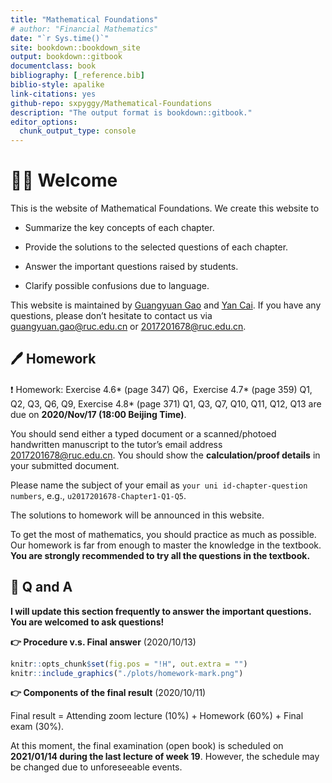 ```yaml
--- 
title: "Mathematical Foundations"
# author: "Financial Mathematics"
date: "`r Sys.time()`"
site: bookdown::bookdown_site
output: bookdown::gitbook
documentclass: book
bibliography: [_reference.bib]
biblio-style: apalike
link-citations: yes
github-repo: sxpyggy/Mathematical-Foundations
description: "The output format is bookdown::gitbook."
editor_options: 
  chunk_output_type: console
---
```


# 👨‍🏫 Welcome  {-}

This is the website of Mathematical Foundations. We create this website  to 

- Summarize the key concepts of each chapter.

- Provide the solutions to the selected questions of each chapter.

- Answer the important questions raised by students.

- Clarify possible confusions due to language.

This website is maintained by <u>Guangyuan Gao</u> and <u>Yan Cai</u>. If you have any questions, please don't hesitate to contact us via <guangyuan.gao@ruc.edu.cn> or <2017201678@ruc.edu.cn>.

## 🖊️ Homework {-}

❗ Homework: Exercise 4.6* (page 347) Q6，Exercise 4.7* (page 359) Q1, Q2, Q3, Q6, Q9, Exercise 4.8* (page 371) Q1, Q3, Q7, Q10, Q11, Q12, Q13 are due on **2020/Nov/17 (18:00 Beijing Time)**. 

You should send either a typed document or a scanned/photoed handwritten manuscript to the tutor's email address <2017201678@ruc.edu.cn>. You should show the **calculation/proof details** in your submitted document.

Please name the subject of your email as `your uni id-chapter-question numbers`, e.g.,  `u2017201678-Chapter1-Q1-Q5`.

The solutions to homework will be announced in this website. 

To get the most of mathematics, you should practice as much as possible.
Our homework is far from enough to master the knowledge in the textbook. **You are strongly recommended to try all the questions in the textbook.**

## 🤔 Q and A {-}

**I will update this section frequently to answer the important questions. You are welcomed to ask questions!**

**👉 Procedure v.s. Final answer** (2020/10/13)

```r
knitr::opts_chunk$set(fig.pos = "!H", out.extra = "")
knitr::include_graphics("./plots/homework-mark.png")
```

**👉 Components of the final result** (2020/10/11)
 
Final result = Attending zoom lecture (10%) + Homework (60%) + Final exam (30%).

At this moment, the final examination (open book) is scheduled on **2021/01/14 during the last lecture of week 19**. However, the schedule may be changed due to unforeseeable events.


